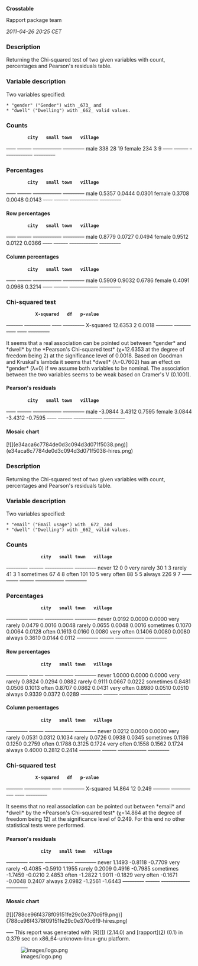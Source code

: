 '''Crosstable'''

Rapport package team

''2011-04-26 20:25 CET''


=== Description ===

Returning the Chi-squared test of two given variables with count, percentages and Pearson's residuals table. 

=== Variable description ===

Two variables specified: 

 * "gender" ("Gender") with _673_ and
 * "dwell" ("Dwelling") with _662_ valid values. 

=== Counts ===

<!-- endlist -->

         '''city'''   '''small town'''   '''village'''  
<s>----</s> <s>------</s> <s>------------</s> <s>---------</s>
male     338        28               19           
female   234        3                9            
<s>----</s> <s>------</s> <s>------------</s> <s>---------</s>

=== Percentages ===

<!-- endlist -->

         '''city'''   '''small town'''   '''village'''  
<s>----</s> <s>------</s> <s>------------</s> <s>---------</s>
male     0.5357     0.0444           0.0301       
female   0.3708     0.0048           0.0143       
<s>----</s> <s>------</s> <s>------------</s> <s>---------</s>

==== Row percentages ====

<!-- endlist -->

         '''city'''   '''small town'''   '''village'''  
<s>----</s> <s>------</s> <s>------------</s> <s>---------</s>
male     0.8779     0.0727           0.0494       
female   0.9512     0.0122           0.0366       
<s>----</s> <s>------</s> <s>------------</s> <s>---------</s>

==== Column percentages ====

<!-- endlist -->

         '''city'''   '''small town'''   '''village'''  
<s>----</s> <s>------</s> <s>------------</s> <s>---------</s>
male     0.5909     0.9032           0.6786       
female   0.4091     0.0968           0.3214       
<s>----</s> <s>------</s> <s>------------</s> <s>---------</s>

=== Chi-squared test ===

            '''X-squared'''   '''df'''   '''p-value'''  
<s>-------</s> <s>-----------</s> <s>----</s> <s>---------</s>
X-squared   12.6353         2        0.0018       
<s>-------</s> <s>-----------</s> <s>----</s> <s>---------</s>

It seems that a real association can be pointed out between *gender* and *dwell* by the *Pearson's Chi-squared test* (χ=12.6353 at the degree of freedom being 2) at the significance level of 0.0018.
Based on Goodman and Kruskal's lambda it seems that *dwell* (λ=0.7602) has an effect on *gender* (λ=0) if we assume both variables to be nominal.
The association between the two variables seems to be weak based on Cramer's V (0.1001). 

==== Pearson's residuals ====

<!-- endlist -->

         '''city'''   '''small town'''   '''village'''  
<s>----</s> <s>------</s> <s>------------</s> <s>---------</s>
male     -3.0844    3.4312           0.7595       
female   3.0844     -3.4312          -0.7595      
<s>----</s> <s>------</s> <s>------------</s> <s>---------</s>

==== Mosaic chart ====

[![](e34aca6c7784de0d3c094d3d071f5038.png)](e34aca6c7784de0d3c094d3d071f5038-hires.png) 

=== Description ===

Returning the Chi-squared test of two given variables with count, percentages and Pearson's residuals table. 

=== Variable description ===

Two variables specified: 

 * "email" ("Email usage") with _672_ and
 * "dwell" ("Dwelling") with _662_ valid values. 

=== Counts ===

<!-- endlist -->

              '''city'''   '''small town'''   '''village'''  
<s>---------</s> <s>------</s> <s>------------</s> <s>---------</s>
never         12         0                0            
very rarely   30         1                3            
rarely        41         3                1            
sometimes     67         4                8            
often         101        10               5            
very often    88         5                5            
always        226        9                7            
<s>---------</s> <s>------</s> <s>------------</s> <s>---------</s>

=== Percentages ===

<!-- endlist -->

              '''city'''   '''small town'''   '''village'''  
<s>---------</s> <s>------</s> <s>------------</s> <s>---------</s>
never         0.0192     0.0000           0.0000       
very rarely   0.0479     0.0016           0.0048       
rarely        0.0655     0.0048           0.0016       
sometimes     0.1070     0.0064           0.0128       
often         0.1613     0.0160           0.0080       
very often    0.1406     0.0080           0.0080       
always        0.3610     0.0144           0.0112       
<s>---------</s> <s>------</s> <s>------------</s> <s>---------</s>

==== Row percentages ====

<!-- endlist -->

              '''city'''   '''small town'''   '''village'''  
<s>---------</s> <s>------</s> <s>------------</s> <s>---------</s>
never         1.0000     0.0000           0.0000       
very rarely   0.8824     0.0294           0.0882       
rarely        0.9111     0.0667           0.0222       
sometimes     0.8481     0.0506           0.1013       
often         0.8707     0.0862           0.0431       
very often    0.8980     0.0510           0.0510       
always        0.9339     0.0372           0.0289       
<s>---------</s> <s>------</s> <s>------------</s> <s>---------</s>

==== Column percentages ====

<!-- endlist -->

              '''city'''   '''small town'''   '''village'''  
<s>---------</s> <s>------</s> <s>------------</s> <s>---------</s>
never         0.0212     0.0000           0.0000       
very rarely   0.0531     0.0312           0.1034       
rarely        0.0726     0.0938           0.0345       
sometimes     0.1186     0.1250           0.2759       
often         0.1788     0.3125           0.1724       
very often    0.1558     0.1562           0.1724       
always        0.4000     0.2812           0.2414       
<s>---------</s> <s>------</s> <s>------------</s> <s>---------</s>

=== Chi-squared test ===

            '''X-squared'''   '''df'''   '''p-value'''  
<s>-------</s> <s>-----------</s> <s>----</s> <s>---------</s>
X-squared   14.864          12       0.249        
<s>-------</s> <s>-----------</s> <s>----</s> <s>---------</s>

It seems that no real association can be pointed out between *email* and *dwell* by the *Pearson's Chi-squared test* (χ=14.864 at the degree of freedom being 12) at the significance level of 0.249.
For this end no other statistical tests were performed. 

==== Pearson's residuals ====

<!-- endlist -->

              '''city'''   '''small town'''   '''village'''  
<s>---------</s> <s>------</s> <s>------------</s> <s>---------</s>
never         1.1493     -0.8118          -0.7709      
very rarely   -0.4085    -0.5910          1.1955       
rarely        0.2009     0.4916           -0.7985      
sometimes     -1.7459    -0.0210          2.4853       
often         -1.2822    1.9011           -0.1829      
very often    -0.1671    -0.0048          0.2407       
always        2.0982     -1.2561          -1.6443      
<s>---------</s> <s>------</s> <s>------------</s> <s>---------</s>

==== Mosaic chart ====

[![](788ce96f4378f09151fe29c0e370c6f9.png)](788ce96f4378f09151fe29c0e370c6f9-hires.png) 

<s>---</s>
This report was generated with [R]([http://www.r-project.org/]) (2.14.0) and [rapport]([http://al3xa.github.com/rapport/]) (0.1) in 0.379 sec on x86_64-unknown-linux-gnu platform. 

[[Image:images/logo.png|center]]

<!-- wiki code generated by txt2tags 2.6 (http://txt2tags.org) -->
<!-- cmdline: txt2tags -\-encoding=UTF-8 -t wiki -o demo/crosstable.wiki demo/crosstable.txt -->
